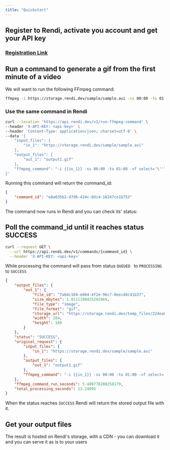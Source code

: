 ```yaml
---
title: "Quickstart"
---
```


## Register to Rendi, activate you account and get your API key

### [Registration Link](https://app.rendi.dev/sign-up)

&#x20;

## Run a command to generate a gif from the first minute of a video

We will want to run the following FFmpeg command:

```bash
ffmpeg -i https://storage.rendi.dev/sample/sample.avi -ss 00:00 -to 01:00 -vf select='lte(n\,1)+gt(trunc(t/10),trunc(prev_t/10))',setpts='PTS*0.025',scale=trunc(oh*a/2)*2:160:force_original_aspect_ratio=decrease,pad=trunc(oh*a/2)*2:160:-1:-1 -an -vsync vfr output1.gif
```

### Use the same command in Rendi

```bash
curl --location 'https://api.rendi.dev/v1/run-ffmpeg-command' \
--header 'X-API-KEY: <api-key>' \
--header 'Content-Type: application/json; charset=utf-8' \
--data '{
    "input_files": {
        "in_1": "https://storage.rendi.dev/sample/sample.avi"
    },
    "output_files": {
        "out_1": "output1.gif"
    },
    "ffmpeg_command": "-i {{in_1}} -ss 00:00 -to 01:00 -vf select='\''lte(n\\,1)+gt(trunc(t/10),trunc(prev_t/10))'\'',setpts='\''PTS*0.025'\'',scale=trunc(oh*a/2)*2:160:force_original_aspect_ratio=decrease,pad=trunc(oh*a/2)*2:160:-1:-1 -an -vsync vfr {{out_1}}"
}'
```

Running this command will return the command_id:

```json
{
    "command_id": "e8a035b2-d7d6-424c-8dc4-16247ce1b753"
}
```

The command now runs in Rendi and you can check its' status:

## Poll the command_id until it reaches status SUCCESS

```bash
curl --request GET \
  --url https://api.rendi.dev/v1/commands/{command_id} \
  --header 'X-API-KEY: <api-key>'
```

While processing the command will pass from status `QUEUED ` to `PROCESSING` to `SUCCESS`

```json
{
    "output_files": {
        "out_1": {
            "file_id": "7a6dc184-e604-4f2e-96c7-0eec48c41b37",
            "size_mbytes": 1.0111198425292969,
            "file_type": "image",
            "file_format": "gif",
            "storage_url": "https://storage.rendi.dev/temp_files/224ea098-5c10-419b-8a77-707d89443c56/e8a035b2-d7d6-424c-8dc4-16247ce1b753/output1.gif",
            "width": 284,
            "height": 160
        }
    },
    "status": "SUCCESS",
    "original_request": {
        "input_files": {
            "in_1": "https://storage.rendi.dev/sample/sample.avi"
        },
        "output_files": {
            "out_1": "output1.gif"
        },
        "ffmpeg_command": "-i {{in_1}} -ss 00:00 -to 01:00 -vf select='lte(n\\,1)+gt(trunc(t/10),trunc(prev_t/10))',setpts='PTS*0.025',scale=trunc(oh*a/2)*2:160:force_original_aspect_ratio=decrease,pad=trunc(oh*a/2)*2:160:-1:-1 -an -vsync vfr {{out_1}}"
    },
    "ffmpeg_command_run_seconds": 5.489778280258179,
    "total_processing_seconds": 13.24095
}
```

When the status reaches `SUCCESS` Rendi will return the stored output file with it.&#x20;

## Get your output files

The result is hosted on Rendi's storage, with a CDN - you can download it and you can serve it as is to your users
